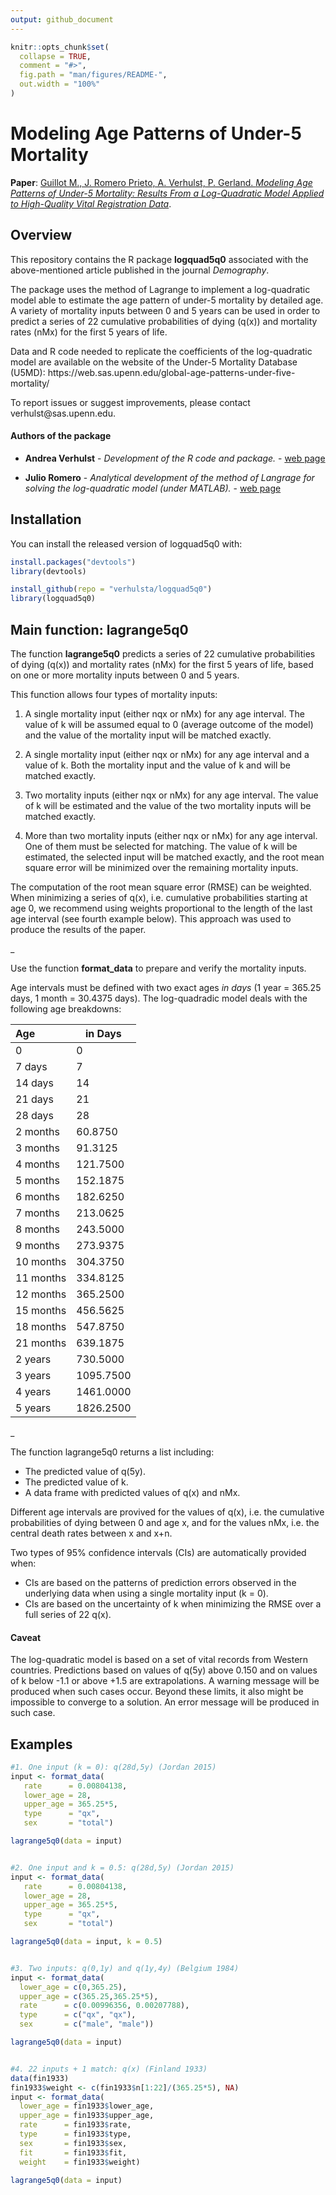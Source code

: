 ```yaml
---
output: github_document
---
```


<!-- README.md is generated from README.Rmd. Please edit that file -->

```r
knitr::opts_chunk$set(
  collapse = TRUE,
  comment = "#>",
  fig.path = "man/figures/README-",
  out.width = "100%"
)
```

# Modeling Age Patterns of Under-5 Mortality

<!-- badges: start -->
<!-- badges: end -->



**Paper**: [Guillot M., J. Romero Prieto, A. Verhulst, P. Gerland. *Modeling Age Patterns of Under-5 Mortality: Results From a Log-Quadratic Model Applied to High-Quality Vital Registration Data*](https://read.dukeupress.edu/demography/article/59/1/321/293847/Modeling-Age-Patterns-of-Under-5-Mortality-Results).


## Overview

This repository contains the R package **logquad5q0** associated with the above-mentioned article published in the journal *Demography*. 

The package uses the method of Lagrange to implement a log-quadratic model able to estimate the age pattern of under-5 mortality by detailed age. A variety of mortality inputs between 0 and 5 years can be used in order to predict a series of 22 cumulative probabilities of dying (q(x)) and mortality rates (nMx) for the first 5 years of life.


Data and R code needed to replicate the coefficients of the log-quadratic model are available on the website of the Under-5 Mortality Database (U5MD): https://web.sas.upenn.edu/global-age-patterns-under-five-mortality/

To report issues or suggest improvements, please contact verhulst\@sas.upenn.edu.




#### Authors of the package

* **Andrea Verhulst** - *Development of the R code and package.* - [web page](https://www.pop.upenn.edu/bio/andrea-verhulst)

* **Julio Romero** - *Analytical development of the method of Langrage for solving the log-quadratic model (under MATLAB).* - [web page](https://www.lshtm.ac.uk/aboutus/people/romero-prieto.julio)




## Installation

You can install the released version of logquad5q0 with:

``` r
install.packages("devtools")
library(devtools)

install_github(repo = "verhulsta/logquad5q0")
library(logquad5q0)
```





## Main function: lagrange5q0

The function **lagrange5q0** predicts a series of 22 cumulative probabilities of dying (q(x)) and mortality rates (nMx) for the first 5 years of life, based on one or more mortality inputs between 0 and 5 years.

This function allows four types of mortality inputs: 

1.	A single mortality input (either nqx or nMx) for any age interval. The value of k will be assumed equal to 0 (average outcome of the model) and the value of the mortality input will be matched exactly.

2.	A single mortality input (either nqx or nMx) for any age interval and a value of k. Both the mortality input and the value of k and will be matched exactly.

3.	Two mortality inputs (either nqx or nMx) for any age interval. The value of k will be estimated and the value of the two mortality inputs will be matched exactly.

4.	More than two mortality inputs (either nqx or nMx) for any age interval. One of them must be selected for matching. The value of k will be estimated, the selected input will be matched exactly, and the root mean square error will be minimized over the remaining mortality inputs.

The computation of the root mean square error (RMSE) can be weighted. When minimizing a series of q(x), i.e. cumulative probabilities starting at age 0, we recommend using weights proportional to the length of the last age interval (see fourth example below). This approach was used to produce the results of the paper.

\_

Use the function **format_data** to prepare and verify the mortality inputs.

Age intervals must be defined with two exact ages *in days* (1 year = 365.25 days, 1 month = 30.4375 days).
The log-quadradic model deals with the following age breakdowns:


  | Age           | in Days       |
  | :------------ |---------------|
  |0              | 0             |
  |7 days         | 7             |
  |14 days        | 14            |
  |21 days        | 21            |
  |28 days        | 28            |
  |2 months       | 60.8750       |
  |3 months       | 91.3125       |
  |4 months       | 121.7500      |
  |5 months       | 152.1875      |
  |6 months       | 182.6250      |
  |7 months       | 213.0625      |
  |8 months       | 243.5000      |
  |9 months       | 273.9375      |
  |10 months      | 304.3750      |
  |11 months      | 334.8125      |
  |12 months      | 365.2500      |
  |15 months      | 456.5625      |
  |18 months      | 547.8750      |
  |21 months      | 639.1875      |
  |2 years        | 730.5000      |
  |3 years        | 1095.7500     |
  |4 years        | 1461.0000     |
  |5 years        | 1826.2500     |
  
\_

The function lagrange5q0 returns a list including:

* The  predicted value of q(5y).
* The  predicted value of k.
* A data frame with predicted values of q(x) and nMx.

Different age intervals are provived for the values of q(x), i.e. the cumulative probabilities of dying between 0 and age x, and for the values nMx,  i.e. the central death rates between x and x+n.


Two types of 95% confidence intervals (CIs) are automatically provided when:

*	CIs are based on the patterns of prediction errors observed in the underlying data when using a single mortality input (k = 0).
*	CIs are based on the uncertainty of k when minimizing the RMSE over a full series of 22 q(x). 



#### Caveat

The log-quadratic model is based on a set of vital records from Western countries. Predictions based on values of q(5y) above 0.150 and on values of k below -1.1 or above +1.5 are extrapolations. A warning message will be produced when such cases occur. Beyond these limits, it also might be impossible to converge to a solution. An error message will be produced in such case.




## Examples

```r

#1. One input (k = 0): q(28d,5y) (Jordan 2015)
input <- format_data(
   rate      = 0.00804138,
   lower_age = 28,
   upper_age = 365.25*5,
   type      = "qx",
   sex       = "total")

lagrange5q0(data = input)


#2. One input and k = 0.5: q(28d,5y) (Jordan 2015)
input <- format_data(
   rate      = 0.00804138,
   lower_age = 28,
   upper_age = 365.25*5,
   type      = "qx",
   sex       = "total")

lagrange5q0(data = input, k = 0.5)


#3. Two inputs: q(0,1y) and q(1y,4y) (Belgium 1984)
input <- format_data(
  lower_age = c(0,365.25),
  upper_age = c(365.25,365.25*5),
  rate      = c(0.00996356, 0.00207788),
  type      = c("qx", "qx"),
  sex       = c("male", "male"))

lagrange5q0(data = input)


#4. 22 inputs + 1 match: q(x) (Finland 1933)
data(fin1933)
fin1933$weight <- c(fin1933$n[1:22]/(365.25*5), NA) 
input <- format_data(
  lower_age = fin1933$lower_age,
  upper_age = fin1933$upper_age,
  rate      = fin1933$rate,
  type      = fin1933$type,
  sex       = fin1933$sex,
  fit       = fin1933$fit,
  weight    = fin1933$weight)

lagrange5q0(data = input)
```


